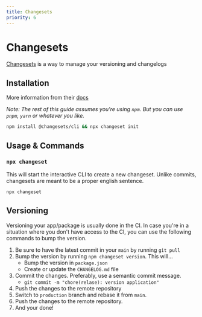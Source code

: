 ```yaml
---
title: Changesets
priority: 6
---
```


# Changesets

[Changesets](https://github.com/changesets/changesets) is a way to manage your versioning and changelogs

## Installation

More information from their [docs](https://github.com/changesets/changesets/blob/main/docs/intro-to-using-changesets.md)

_Note: The rest of this guide assumes you're using `npm`. But you can use `pnpm`, `yarn`
or whatever you like._

```sh
npm install @changesets/cli && npx changeset init
```

## Usage & Commands

### `npx changeset`

This will start the interactive CLI to create a new changeset.
Unlike commits, changesets are meant to be a proper english sentence.

```sh
npx changeset
```

## Versioning

Versioning your app/package is usually done in the CI. In case you're
in a situation where you don't have access to the CI, you can use the
following commands to bump the version.

1. Be sure to have the latest commit in your `main` by running `git pull`
2. Bump the version by running `npm changeset version`. This will...
   - Bump the version in `package.json`
   - Create or update the `CHANGELOG.md` file
3. Commit the changes. Preferably, use a semantic commit message.
   - `git commit -m "chore(relase): version application"`
4. Push the changes to the remote repository
5. Switch to `production` branch and rebase it from `main`.
6. Push the changes to the remote repository.
7. And your done!
